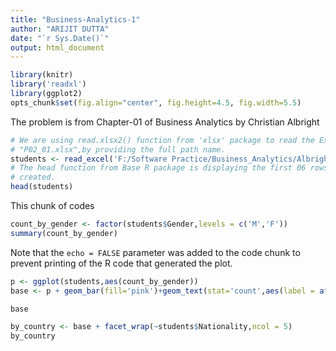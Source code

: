 ```yaml
---
title: "Business-Analytics-1"
author: "ARIJIT DUTTA"
date: "`r Sys.Date()`"
output: html_document
---
```


```r
library(knitr)
library('readxl')
library(ggplot2)
opts_chunk$set(fig.align="center", fig.height=4.5, fig.width=5.5)
```



The problem is from Chapter-01 of Business Analytics by Christian Albright

```r
# We are using read.xlsx2() function from 'xlsx' package to read the Excel file named 
# "P02_01.xlsx",by providing the full path name.
students <- read_excel('F:/Software Practice/Business_Analytics/Albright/R/Ch-01-Datasets/P02_01.xlsx',sheet = 3,col_names = TRUE)
# The head function from Base R package is displaying the first 06 rows from the dataframe 
# created.
head(students)
```

This chunk of codes 
```r
count_by_gender <- factor(students$Gender,levels = c('M','F'))
summary(count_by_gender)

```

Note that the `echo = FALSE` parameter was added to the code chunk to prevent printing of the R code that generated the plot.
```r
p <- ggplot(students,aes(count_by_gender))
base <- p + geom_bar(fill='pink')+geom_text(stat='count',aes(label = after_stat(count)),vjust = -.3)

base
```
```r
by_country <- base + facet_wrap(~students$Nationality,ncol = 5)
by_country

```


